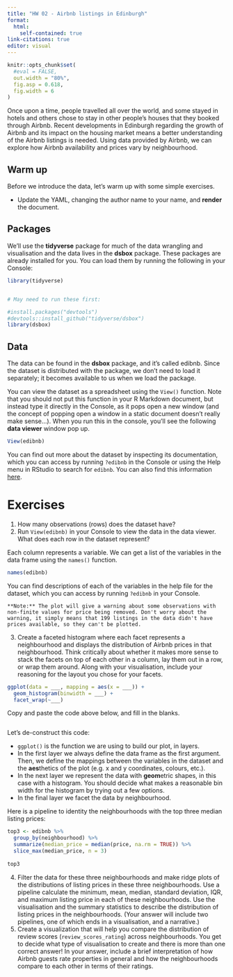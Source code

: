 ```yaml
---
title: "HW 02 - Airbnb listings in Edinburgh"
format:
  html:
    self-contained: true
link-citations: true
editor: visual
---
```


```r
knitr::opts_chunk$set(
  #eval = FALSE,
  out.width = "80%",
  fig.asp = 0.618,
  fig.width = 6
)
```

Once upon a time, people travelled all over the world, and some stayed in hotels and others chose to stay in other people's houses that they booked through Airbnb. Recent developments in Edinburgh regarding the growth of Airbnb and its impact on the housing market means a better understanding of the Airbnb listings is needed. Using data provided by Airbnb, we can explore how Airbnb availability and prices vary by neighbourhood.

## Warm up

Before we introduce the data, let's warm up with some simple exercises.

-   Update the YAML, changing the author name to your name, and **render** the document.

## Packages

We'll use the **tidyverse** package for much of the data wrangling and visualisation and the data lives in the **dsbox** package. These packages are already installed for you. You can load them by running the following in your Console:

```r
library(tidyverse)


# May need to run these first:

#install.packages("devtools")
#devtools::install_github("tidyverse/dsbox")
library(dsbox)
```

## Data

The data can be found in the **dsbox** package, and it's called edibnb. Since the dataset is distributed with the package, we don't need to load it separately; it becomes available to us when we load the package.

You can view the dataset as a spreadsheet using the `View()` function. Note that you should not put this function in your R Markdown document, but instead type it directly in the Console, as it pops open a new window (and the concept of popping open a window in a static document doesn't really make sense...). When you run this in the console, you'll see the following **data viewer** window pop up.

```r
View(edibnb)
```

You can find out more about the dataset by inspecting its documentation, which you can access by running `?edibnb` in the Console or using the Help menu in RStudio to search for `edibnb`. You can also find this information [here](https://rstudio-education.github.io/dsbox/reference/edibnb.html).

# Exercises

1.  How many observations (rows) does the dataset have?
2.  Run `View(edibnb)` in your Console to view the data in the data viewer. What does each row in the dataset represent?

Each column represents a variable. We can get a list of the variables in the data frame using the `names()` function.

```r
names(edibnb)
```

You can find descriptions of each of the variables in the help file for the dataset, which you can access by running `?edibnb` in your Console.

```marginfigure
**Note:** The plot will give a warning about some observations with non-finite values for price being removed. Don't worry about the warning, it simply means that 199 listings in the data didn't have prices available, so they can't be plotted.
```

3.  Create a faceted histogram where each facet represents a neighbourhood and displays the distribution of Airbnb prices in that neighbourhood. Think critically about whether it makes more sense to stack the facets on top of each other in a column, lay them out in a row, or wrap them around. Along with your visualisation, include your reasoning for the layout you chose for your facets.

``` r
ggplot(data = ___, mapping = aes(x = ___)) +
  geom_histogram(binwidth = ___) +
  facet_wrap(~___)
```

Copy and paste the code above below, and fill in the blanks.

```r

```

Let's de-construct this code:

-   `ggplot()` is the function we are using to build our plot, in layers.
-   In the first layer we always define the data frame as the first argument. Then, we define the mappings between the variables in the dataset and the **aes**thetics of the plot (e.g. x and y coordinates, colours, etc.).
-   In the next layer we represent the data with **geom**etric shapes, in this case with a histogram. You should decide what makes a reasonable bin width for the histogram by trying out a few options.
-   In the final layer we facet the data by neighbourhood.

Here is a pipeline to identity the neighbourhoods with the top three median listing prices:

```r
top3 <- edibnb %>%
  group_by(neighbourhood) %>%
  summarize(median_price = median(price, na.rm = TRUE)) %>%
  slice_max(median_price, n = 3)
  
top3
```

4.  Filter the data for these three neighbourhoods and make ridge plots of the distributions of listing prices in these three neighbourhoods. Use a pipeline calculate the minimum, mean, median, standard deviation, IQR, and maximum listing price in each of these neighbourhoods. Use the visualisation and the summary statistics to describe the distribution of listing prices in the neighbourhoods. (Your answer will include two pipelines, one of which ends in a visualisation, and a narrative.)
5.  Create a visualization that will help you compare the distribution of review scores (`review_scores_rating`) across neighbourhoods. You get to decide what type of visualisation to create and there is more than one correct answer! In your answer, include a brief interpretation of how Airbnb guests rate properties in general and how the neighbourhoods compare to each other in terms of their ratings.

